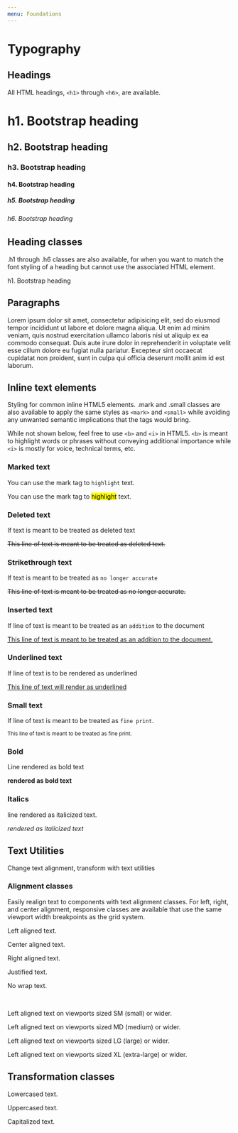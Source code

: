 ```yaml
---
menu: Foundations
---
```



# Typography

## Headings

All HTML headings, `<h1>` through `<h6>`, are available.

<Playground>
  <h1>h1. Bootstrap heading</h1>
  <h2>h2. Bootstrap heading</h2>
  <h3>h3. Bootstrap heading</h3>
  <h4>h4. Bootstrap heading</h4>
  <h5>h5. Bootstrap heading</h5>
  <h6>h6. Bootstrap heading</h6>
</Playground>

## Heading classes

.h1 through .h6 classes are also available, for when you want to match the font styling of a heading
but cannot use the associated HTML element.

<Playground>
  <p className="h1">h1. Bootstrap heading</p>
</Playground>

<!--
## Heading with secondary

Use the included utility classes to recreate the `small` secondary heading text

<Playground>
  <h1>
    h1. Bootstrap heading <small>Secondary text</small>
  </h1>
</Playground>

## Lead

Make a paragraph stand out by adding .lead

<Playground>
  <p className="lead">
    Vivamus sagittis lacus vel augue laoreet rutrum faucibus dolor auctor.
  </p>
</Playground>
-->

## Paragraphs

<Playground>
  <p>
    Lorem ipsum dolor sit amet, consectetur adipisicing elit, sed do eiusmod
    tempor incididunt ut labore et dolore magna aliqua. Ut enim ad minim veniam,
    quis nostrud exercitation ullamco laboris nisi ut aliquip ex ea commodo
    consequat. Duis aute irure dolor in reprehenderit in voluptate velit esse
    cillum dolore eu fugiat nulla pariatur. Excepteur sint occaecat cupidatat
    non proident, sunt in culpa qui officia deserunt mollit anim id est laborum.
  </p>
</Playground>

## Inline text elements

Styling for common inline HTML5 elements.
.mark and .small classes are also available to apply the same styles as `<mark>` and `<small>`
while avoiding any unwanted semantic implications that the tags would bring.

While not shown below, feel free to use `<b>` and `<i>` in HTML5.
`<b>` is meant to highlight words or phrases without conveying additional importance while `<i>` is mostly for voice, technical terms, etc.

### Marked text

You can use the mark tag to `highlight` text.

<Playground>
  <p>
    You can use the mark tag to <mark>highlight</mark> text.
  </p>
</Playground>

### Deleted text

If text is meant to be treated as deleted text

<Playground>
  <p>
    <del>This line of text is meant to be treated as deleted text.</del>
  </p>
</Playground>

### Strikethrough text

If text is meant to be treated as `no longer accurate`

<Playground>
  <p>
    <s>This line of text is meant to be treated as no longer accurate.</s>
  </p>
</Playground>

### Inserted text

If line of text is meant to be treated as an `addition` to the document

<Playground>
  <p>
    <ins>
      This line of text is meant to be treated as an addition to the document.
    </ins>
  </p>
</Playground>

### Underlined text

If line of text is to be rendered as underlined

<Playground>
  <p>
    <u>This line of text will render as underlined</u>
  </p>
</Playground>

### Small text

If line of text is meant to be treated as `fine print`.

<Playground>
  <p>
    <small>This line of text is meant to be treated as fine print.</small>
  </p>
</Playground>

### Bold

Line rendered as bold text

<Playground>
  <p>
    <strong>rendered as bold text</strong>
  </p>
</Playground>

### Italics

line rendered as italicized text.

<Playground>
  <p>
    <em>rendered as italicized text</em>
  </p>
</Playground>

## Text Utilities

Change text alignment, transform with text utilities

### Alignment classes

Easily realign text to components with text alignment classes.
For left, right, and center alignment, responsive classes are available that use the same viewport width breakpoints as the grid system.

<Playground>
  <p className="text-left">Left aligned text.</p>
  <p className="text-center">Center aligned text.</p>
  <p className="text-right">Right aligned text.</p>
  <p className="text-justify">Justified text.</p>
  <p className="text-nowrap">No wrap text.</p>
  <br />
  <p class="text-sm-left">
    Left aligned text on viewports sized SM (small) or wider.
  </p>
  <p class="text-md-left">
    Left aligned text on viewports sized MD (medium) or wider.
  </p>
  <p class="text-lg-left">
    Left aligned text on viewports sized LG (large) or wider.
  </p>
  <p class="text-xl-left">
    Left aligned text on viewports sized XL (extra-large) or wider.
  </p>
</Playground>

## Transformation classes

<Playground>
  <p className="text-lowercase">Lowercased text.</p>
  <p className="text-uppercase">Uppercased text.</p>
  <p className="text-capitalize">Capitalized text.</p>
</Playground>

<!--
## Abbreviations

Stylized implementation of HTML’s `<abbr>` element for abbreviations and acronyms to show the expanded version on hover.
Abbreviations have a default underline and gain a help cursor to provide additional context on hover and to users of assistive technologies.

### Basic abbreviations

<Playground>
  <abbr title="attribute">attr</abbr>
</Playground>

### Initialism

Add .initialism to an abbreviation for a slightly smaller font-size.

<Playground>
  <abbr title="HyperText Markup Language" className="initialism">
    HTML
  </abbr>
</Playground>

## Addresses

<Playground>
  <address>
    <strong>Twitter, Inc.</strong>
    <br />
    1355 Market Street, Suite 900
    <br />
    San Francisco, CA 94103
    <br />
    <abbr title="Phone">P:</abbr> (123) 456-7890
  </address>
</Playground>

## Blockquotes

For quoting blocks of content from another source within your document.
Wrap `<blockquote>` around any HTML as the quote.

<Playground>
  <blockquote>
    <p>
      Lorem ipsum dolor sit amet, consectetur adipiscing elit. Integer posuere
      erat a ante.
    </p>
  </blockquote>
</Playground>

### Blockquote - Naming a source

Add a `<footer>` for identifying the source.
Wrap the name of the source work in `<cite>`.

<Playground>
  <blockquote>
    <p>
      Lorem ipsum dolor sit amet, consectetur adipiscing elit. Integer posuere
      erat a ante.
    </p>
    <footer>
      Someone famous in <cite title="Source Title">Source Title</cite>
    </footer>
  </blockquote>
</Playground>

## Code

The `<code>` element displays its contents styled in a fashion intended to indicate that the text is a short fragment of computer code.
By default, the content text is displayed using the user agent's default monospace font.

### Inline

<Playground>
  <p>
    Wrap inline snippets of code with <code>&lt;code&gt;</code>.
  </p>
  <p>
    For example, <code>&lt;section&gt;</code> should be wrapped as inline.
  </p>
</Playground>

### User input

The Keyboard Input element `<kbd>` represents a span of inline text denoting textual user input from a keyboard, voice input, or any other text entry device.
By convention, the user agent defaults to rendering the contents of a `<kbd>` element using its default monospace font.

<Playground>
  <p>
    Use the <code>&lt;kbd&gt;</code> to indicate input that is typically entered
    via keyboard.
  </p>
  <p>
    To switch directories, type <kbd>cd</kbd> followed by the name of the
    directory.
    <br />
    To edit settings, press{" "}
    <kbd>
      <kbd>ctrl</kbd> + <kbd>alt</kbd>
    </kbd>
  </p>
</Playground>

### Basic block

The `<pre>` element represents preformatted text which is to be presented exactly as written in the HTML file.
The text is typically rendered using a monospace font. Whitespace inside this element is displayed as written.

<Playground>
  <p>
    Use <code>&lt;pre&gt;</code> for multiple lines of code. Be sure to escape
    any angle brackets in the code for proper rendering.
  </p>
  <pre>Sample text here...</pre>
</Playground>

### Variables

The Variable element `<var>` represents the name of a variable in a mathematical expression or a programming context.
It's typically presented using an italicized version of the current typeface

<Playground>
  <p>
    The volume of a box is <var>l</var> × <var>w</var> × <var>h</var>, where{" "}
    <var>l</var> represents the length, <var>w</var> the width and <var>h</var>{" "}
    the height of the box.
  </p>
</Playground>

### Sample output

The Sample Element `<samp>` is used to enclose inline text which represents sample (or quoted) output from a computer program.
Its contents are typically rendered using the browser's default monospaced font.

<Playground>
  <samp>
    This text is meant to be treated as sample output from a computer program.
  </samp>
</Playground>

-->

